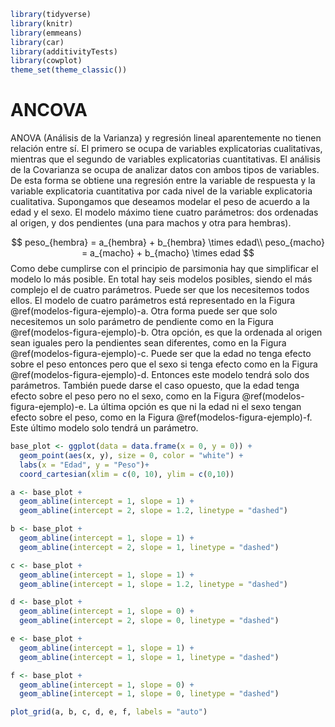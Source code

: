 ```r
library(tidyverse)
library(knitr)
library(emmeans)
library(car)
library(additivityTests)
library(cowplot)
theme_set(theme_classic())
```

# ANCOVA

 ANOVA (Análisis de la Varianza) y regresión lineal aparentemente no tienen 
 relación entre sí. El primero se ocupa de variables explicatorias cualitativas,
 mientras que el segundo de variables explicatorias cuantitativas. El análisis
 de la Covarianza se ocupa de analizar datos con ambos tipos de variables. 
 De esta forma se obtiene una regresión entre la variable de respuesta y la
 variable explicatoria cuantitativa por cada nivel de la variable explicatoria
 cualitativa. Supongamos que deseamos modelar el peso de acuerdo a la edad y
 el sexo. El modelo máximo tiene cuatro parámetros: dos ordenadas al origen, y
 dos pendientes (una para machos y otra para hembras). 
 
 $$
 peso_{hembra} = a_{hembra} + b_{hembra} \times edad\\
 peso_{macho} = a_{macho} + b_{macho} \times edad
 $$
 Como debe cumplirse con el principio de parsimonia hay que simplificar el 
 modelo lo más posible. En total hay seis modelos posibles, siendo el más 
 complejo el de cuatro parámetros. Puede ser que los necesitemos todos ellos.
 El modelo de cuatro parámetros está representado en la Figura
 \@ref(modelos-figura-ejemplo)-a. Otra forma puede ser que solo necesitemos un
 solo parámetro de pendiente como en la Figura \@ref(modelos-figura-ejemplo)-b.
 Otra opción, es que la ordenada al origen sean iguales pero la pendientes sean
 diferentes, como en la Figura \@ref(modelos-figura-ejemplo)-c. Puede ser que
 la edad no tenga efecto sobre el peso entonces pero que el sexo si tenga efecto
 como en la Figura \@ref(modelos-figura-ejemplo)-d. Entonces este modelo tendrá
 solo dos parámetros. También puede darse el caso opuesto, que la edad tenga
 efecto sobre el peso pero no el sexo, como en la Figura
 \@ref(modelos-figura-ejemplo)-e. La última opción es que ni la edad ni el sexo
 tengan efecto sobre el peso, como en la Figura \@ref(modelos-figura-ejemplo)-f.
 Este último modelo solo tendrá un parámetro.
 
 
 
```r
base_plot <- ggplot(data = data.frame(x = 0, y = 0)) +
  geom_point(aes(x, y), size = 0, color = "white") +
  labs(x = "Edad", y = "Peso")+
  coord_cartesian(xlim = c(0, 10), ylim = c(0,10))

a <- base_plot +
  geom_abline(intercept = 1, slope = 1) +
  geom_abline(intercept = 2, slope = 1.2, linetype = "dashed") 

b <- base_plot +
  geom_abline(intercept = 1, slope = 1) +
  geom_abline(intercept = 2, slope = 1, linetype = "dashed") 

c <- base_plot +
  geom_abline(intercept = 1, slope = 1) +
  geom_abline(intercept = 1, slope = 1.2, linetype = "dashed") 

d <- base_plot +
  geom_abline(intercept = 1, slope = 0) +
  geom_abline(intercept = 2, slope = 0, linetype = "dashed")

e <- base_plot +
  geom_abline(intercept = 1, slope = 1) +
  geom_abline(intercept = 1, slope = 1, linetype = "dashed") 

f <- base_plot +
  geom_abline(intercept = 1, slope = 0) +
  geom_abline(intercept = 1, slope = 0, linetype = "dashed") 

plot_grid(a, b, c, d, e, f, labels = "auto")

```
 
 